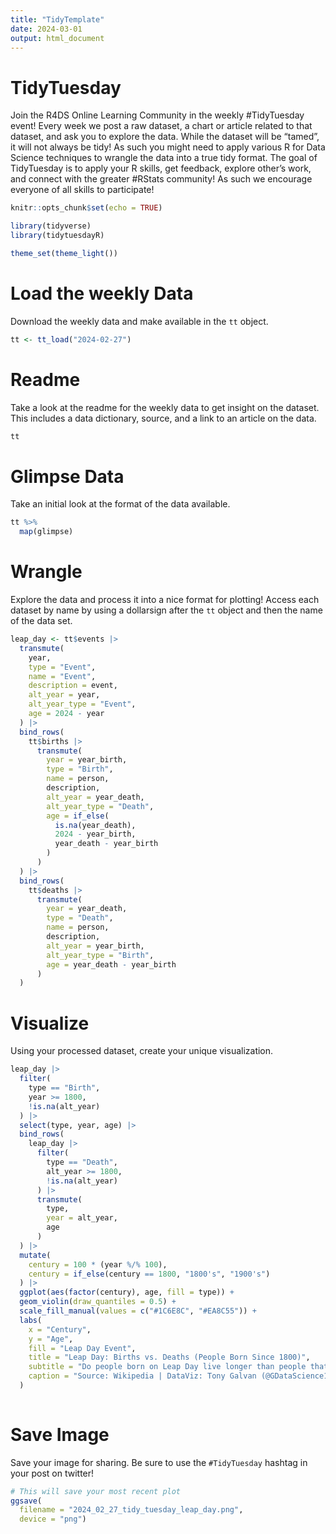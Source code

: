 ```yaml
---
title: "TidyTemplate"
date: 2024-03-01
output: html_document
---
```


# TidyTuesday

Join the R4DS Online Learning Community in the weekly #TidyTuesday event!
Every week we post a raw dataset, a chart or article related to that dataset, and ask you to explore the data.
While the dataset will be “tamed”, it will not always be tidy! As such you might need to apply various R for Data Science techniques to wrangle the data into a true tidy format.
The goal of TidyTuesday is to apply your R skills, get feedback, explore other’s work, and connect with the greater #RStats community!
As such we encourage everyone of all skills to participate!

```r

knitr::opts_chunk$set(echo = TRUE)

library(tidyverse)
library(tidytuesdayR)

theme_set(theme_light())

```

# Load the weekly Data

Download the weekly data and make available in the `tt` object.

```r

tt <- tt_load("2024-02-27")

```


# Readme

Take a look at the readme for the weekly data to get insight on the dataset.
This includes a data dictionary, source, and a link to an article on the data.

```r

tt

```


# Glimpse Data

Take an initial look at the format of the data available.

```r

tt %>% 
  map(glimpse)

```

# Wrangle

Explore the data and process it into a nice format for plotting! Access each dataset by name by using a dollarsign after the `tt` object and then the name of the data set.

```r

leap_day <- tt$events |>
  transmute(
    year,
    type = "Event",
    name = "Event",
    description = event,
    alt_year = year,
    alt_year_type = "Event",
    age = 2024 - year
  ) |>
  bind_rows(
    tt$births |>
      transmute(
        year = year_birth,
        type = "Birth",
        name = person,
        description,
        alt_year = year_death,
        alt_year_type = "Death",
        age = if_else(
          is.na(year_death),
          2024 - year_birth,
          year_death - year_birth
        )
      )
  ) |>
  bind_rows(
    tt$deaths |>
      transmute(
        year = year_death,
        type = "Death",
        name = person,
        description,
        alt_year = year_birth,
        alt_year_type = "Birth",
        age = year_death - year_birth
      )
  )

```


# Visualize

Using your processed dataset, create your unique visualization.

```r

leap_day |>
  filter(
    type == "Birth",
    year >= 1800,
    !is.na(alt_year)
  ) |> 
  select(type, year, age) |>
  bind_rows(
    leap_day |>
      filter(
        type == "Death",
        alt_year >= 1800,
        !is.na(alt_year)
      ) |>
      transmute(
        type, 
        year = alt_year,
        age
      )
  ) |>
  mutate(
    century = 100 * (year %/% 100),
    century = if_else(century == 1800, "1800's", "1900's")
  ) |>
  ggplot(aes(factor(century), age, fill = type)) +
  geom_violin(draw_quantiles = 0.5) +
  scale_fill_manual(values = c("#1C6E8C", "#EA8C55")) +
  labs(
    x = "Century",
    y = "Age",
    fill = "Leap Day Event",
    title = "Leap Day: Births vs. Deaths (People Born Since 1800)",
    subtitle = "Do people born on Leap Day live longer than people that die on Leap Day?",
    caption = "Source: Wikipedia | DataViz: Tony Galvan (@GDataScience1) | #TidyTuesday"
  )
  
```

# Save Image

Save your image for sharing. Be sure to use the `#TidyTuesday` hashtag in your post on twitter! 

```r

# This will save your most recent plot
ggsave(
  filename = "2024_02_27_tidy_tuesday_leap_day.png",
  device = "png")

```
